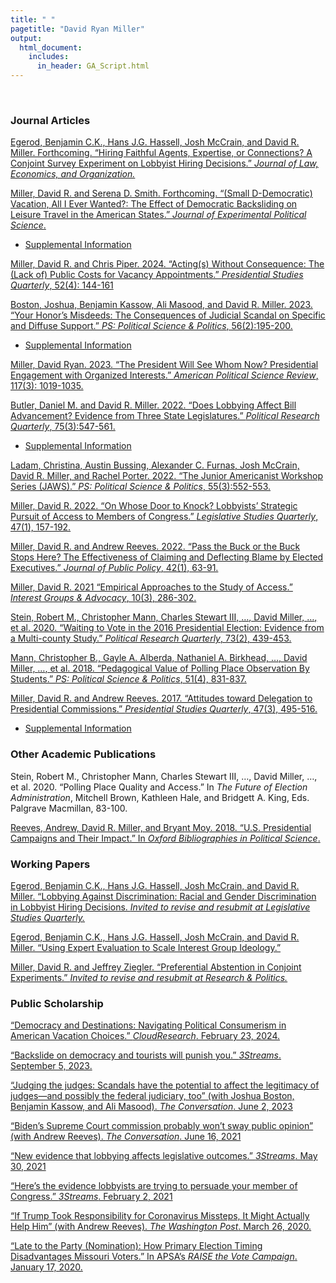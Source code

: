 ```yaml
---
title: " "
pagetitle: "David Ryan Miller"
output:
  html_document:
    includes:
      in_header: GA_Script.html
---
```


&nbsp;  

### Journal Articles
[Egerod, Benjamin C.K., Hans J.G. Hassell, Josh McCrain, and David R. Miller.  Forthcoming. "Hiring Faithful Agents, Expertise, or Connections? A Conjoint Survey Experiment on Lobbyist Hiring Decisions." *Journal of Law, Economics, and Organization.*](files/Lobbyist_Hiring.pdf)

[Miller, David R. and Serena D. Smith.  Forthcoming.  "(Small D-Democratic) Vacation, All I Ever Wanted?: The Effect of Democratic Backsliding on Leisure Travel in the American States."  *Journal of Experimental Political Science*.](files/PoliticalTravel_JEPS_v3.pdf)

- [Supplemental Information](files/PoliticalTravel_JEPS_SI_v3.pdf)

[Miller, David R. and Chris Piper.  2024.  "Acting(s) Without Consequence: The (Lack of) Public Costs for Vacancy Appointments." *Presidential Studies Quarterly*, 52(4): 144-161](files/MillerPiper_Vacancies.pdf)

[Boston, Joshua, Benjamin Kassow, Ali Masood, and David R. Miller.  2023. "Your Honor’s Misdeeds: The Consequences of Judicial Scandal on Specific and Diffuse Support."  *PS: Political Science \& Politics*, 56(2):195-200.](files/JudicialScandal.docx)

- [Supplemental Information](files/JudicialScandal_SI.pdf)

[Miller, David Ryan.  2023. "The President Will See Whom Now?  Presidential Engagement with Organized Interests." *American Political Science Review*, 117(3): 1019-1035.](files/WH_Engagement_DRM.pdf)

[Butler, Daniel M. and David R. Miller.  2022.  "Does Lobbying Affect Bill Advancement?  Evidence from Three State Legislatures." *Political Research Quarterly*, 75(3):547-561.](files/LobbyingImpact.pdf)

- [Supplemental Information](files/LobbyingImpactSI.pdf)

[Ladam, Christina, Austin Bussing, Alexander C. Furnas, Josh McCrain, David R. Miller, and Rachel Porter.  2022.  "The Junior Americanist Workshop Series (JAWS)."  *PS: Political Science & Politics*, 55(3):552-553.](files/JAWS PS Submission.pdf)

[Miller, David R.  2022.  "On Whose Door to Knock? Lobbyists' Strategic Pursuit of Access to Members of Congress."  *Legislative Studies Quarterly*, 47(1), 157-192.](files/DRM_Targeting_final.pdf)

[Miller, David R. and Andrew Reeves.  2022.  "Pass the Buck or the Buck Stops Here?  The Effectiveness of Claiming and Deflecting Blame by Elected Executives."  *Journal of Public Policy*, 42(1), 63-91.](files/main-rr.pdf)

[Miller, David R.  2021  "Empirical Approaches to the Study of Access." *Interest Groups \& Advocacy*, 10(3), 286-302.](files/AccessApproaches.pdf)

[Stein, Robert M., Christopher Mann, Charles Stewart III, $\ldots$, David Miller, $\ldots$, et al. 2020. "Waiting to Vote in the 2016 Presidential Election: Evidence from a Multi-county Study." *Political Research Quarterly*, 73(2), 439-453.](files/PRQ_Voting.pdf)

[Mann, Christopher B., Gayle A. Alberda, Nathaniel A. Birkhead, $\ldots$, David Miller, $\ldots$, et al. 2018. "Pedagogical Value of Polling Place Observation By Students." *PS: Political Science & Politics*, 51(4), 831-837.](files/Perspectives_Voting.pdf)

[Miller, David R. and Andrew Reeves. 2017.  "Attitudes toward Delegation to Presidential Commissions." *Presidential Studies Quarterly*, 47(3), 495-516.](files/Commissions.pdf) 

- [Supplemental Information](files/CommissionsAppendix.docx)

### Other Academic Publications

Stein, Robert M., Christopher Mann, Charles Stewart III, $\ldots$, David Miller, $\ldots$, et al. 2020. "Polling Place Quality and Access." In *The Future of Election Administration*, Mitchell Brown, Kathleen Hale, and Bridgett A. King, Eds.  Palgrave Macmillan, 83-100.

[Reeves, Andrew, David R. Miller, and Bryant Moy.  2018.  "U.S. Presidential Campaigns and Their Impact."  In *Oxford Bibliographies in Political Science*.](http://www.oxfordbibliographies.com/view/document/obo-9780199756223/obo-9780199756223-0156.xml)

### Working Papers
[Egerod, Benjamin C.K., Hans J.G. Hassell, Josh McCrain, and David R. Miller.  "Lobbying Against Discrimination: Racial and Gender Discrimination in Lobbyist Hiring Decisions. *Invited to revise and resubmit at Legislative Studies Quarterly.*](files/Lobbyist_Discrimination.pdf)

[Egerod, Benjamin C.K., Hans J.G. Hassell, Josh McCrain, and David R. Miller.   "Using Expert Evaluation to Scale Interest Group Ideology."](files/LEscores.pdf)

[Miller, David R. and Jeffrey Ziegler.  "Preferential Abstention in Conjoint Experiments."  *Invited to revise and resubmit at Research & Politics.*](files/preferential_abstention.pdf)  

<!-- ### Works in Progress -->

### Public Scholarship

["Democracy and Destinations: Navigating Political Consumerism in American Vacation Choices."  *CloudResearch*.  February 23, 2024.](https://www.cloudresearch.com/resources/blog/political-factors-affecting-travel/)

["Backslide on democracy and tourists will punish you." *3Streams*. September 5, 2023.](https://medium.com/3streams/water-slides-alpine-slides-democratic-backslides-74f41c872c8)

["Judging the judges: Scandals have the potential to affect the legitimacy of judges---and possibly the federal judiciary, too" (with Joshua Boston, Benjamin Kassow, and Ali Masood).  *The Conversation*.  June 2, 2023](https://theconversation.com/judging-the-judges-scandals-have-the-potential-to-affect-the-legitimacy-of-judges-and-possibly-the-federal-judiciary-too-205817)

["Biden’s Supreme Court commission probably won’t sway public opinion" (with Andrew Reeves).  *The Conversation*.  June 16, 2021](https://theconversation.com/bidens-supreme-court-commission-probably-wont-sway-public-opinion-159658)

["New evidence that lobbying affects legislative outcomes."  *3Streams*.  May 30, 2021](https://medium.com/3streams/new-evidence-that-lobbying-affects-legislative-outcomes-c350b5ea5475)

["Here's the evidence lobbyists are trying to persuade your member of Congress."  *3Streams*.  February 2, 2021](https://medium.com/3streams/who-do-lobbyists-lobby-in-congress-af0d53315ee8)

["If Trump Took Responsibility for Coronavirus Missteps, It Might Actually Help Him" (with Andrew Reeves).  *The Washington Post*.  March 26, 2020.](https://www.washingtonpost.com/politics/2020/03/26/if-trump-took-responsibility-coronavirus-missteps-it-might-actually-help-him)

["Late to the Party (Nomination): How Primary Election Timing Disadvantages Missouri Voters."  In APSA's *RAISE the Vote Campaign*.  January 17, 2020.](https://connect.apsanet.org/raisethevote/2020/01/17/late-to-the-party-nomination-how-primary-election-timing-disadvantages-missouri-voters/)